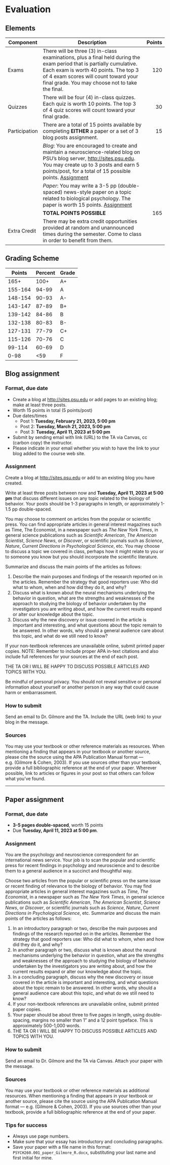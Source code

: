 # Evaluation {- #evaluation}

<!-- How to make Canvas do what I like it to do: -->

<!-- (From Megan Bradson's efforts. Thank you, Megan!) -->

<!-- Point-based grading scheme: https://tuftsedtech.screenstepslive.com/s/18992/m/73355/l/1027932-how-do-i-display-total-points-in-the-total-grade-column -->
<!-- Dropping lowest grades: https://community.canvaslms.com/t5/Instructor-Guide/How-do-I-create-rules-for-an-assignment-group/ta-p/848 -->

## Elements {- #eval-components}

| Component | Description                                  | Points |
|-----------|----------------------------------------------|--------:|
| Exams     |There will be three (3) in-class examinations, plus a final held during the exam period that is partially cumulative. Each exam is worth 40 points. The top 3 of 4 exam scores will count toward your final grade. You may choose not to take the final. | 120 |
| Quizzes | There will be four (4) in-class quizzes. Each quiz is worth 10 points. The top 3 of 4 quiz scores will count toward your final grade. | 30 |
| Participation | There are a total of 15 points available by completing **EITHER** a paper or a set of 3 blog posts assignment. | 15 |
|  |   *Blog*: You are encouraged to create and maintain a neuroscience-related blog on PSU’s blog server, <http://sites.psu.edu>. You may create up to 3 posts and earn 5 points/post, for a total of 15 possible points. [Assignment](blog-assignment.html) | |
| |  *Paper*: You may write a 3-5 pp (double-spaced) news-style paper on a topic related to biological psychology. The paper is worth 15 points. [Assignment](paper-assignment.html)| |
| | **TOTAL POINTS POSSIBLE** | 165 |
| Extra Credit | There may be extra credit opportunities provided at random and unannounced times during the semester. Come to class in order to benefit from them.| |

## Grading Scheme {- #grading-scheme}

| Points  | Percent | Grade |
|---------|---------|-------|
| 165+    | 100+    | A+    |
| 155-164 | 94-99   | A     |
| 148-154 | 90-93   | A-    |
| 143-147 | 87-89   | B+    |
| 139-142 | 84-86   | B     |
| 132-138 | 80-83   | B-    |
| 127-131 | 77-79   | C+    |
| 115-126 | 70-76   | C     |
| 99-114  | 60-69   | D     |
| 0-98    | <59     | F     |

## Blog assignment {- #blog_assignment}

### Format, due date {-}

- Create a blog at <http://sites.psu.edu> or add pages to an existing blog; make at least three posts.
- Worth 15 points in total (5 points/post)
- Due dates/times
    - Post 1: **Tuesday, February 21, 2023, 5:00 pm**
    - Post 2: **Tuesday, March 21, 2023, 5:00 pm**
    - Post 3:  **Tuesday, April 11, 2023 at 5:00 pm**
- Submit by sending email with link (URL) to the TA via Canvas, cc (carbon copy) the instructor.
- Please indicate in your email whether you wish to have the link to your blog added to the course web site.

### Assignment {-}

Create a blog at <http://sites.psu.edu> or add to an existing blog you have created.

Write at least three posts between now and **Tuesday, April 11, 2023 at 5:00 pm** that discuss different issues on any topic related to the biology of behavior. Your posts should be 1-3 paragraphs in length, or approximately 1-1.5 pp double-spaced.

You may choose to comment on articles from the popular or scientific press. You can find appropriate articles in general interest magazines such as Time, The Economist, in a newspaper such as *The New York Times*, in general science publications such as *Scientific American*, *The American Scientist*, *Science News*, or *Discover*, or scientific journals such as *Science*, *Nature*, *Current Directions in Psychological Science*, etc. You may choose to discuss a topic we covered in class, perhaps how it might relate to you or to someone you know but you should incorporate the scientific literature.

Summarize and discuss the main points of the articles as follows:

1. Describe the main purposes and findings of the research reported on in the articles. Remember the strategy that good reporters use: Who did what to whom, when and how did they do it, and why?
2. Discuss what is known about the neural mechanisms underlying the behavior in question, what are the strengths and weaknesses of the approach to studying the biology of behavior undertaken by the investigators you are writing about, and how the current results expand or alter our knowledge about the topic.
3. Discuss why the new discovery or issue covered in the article is important and interesting, and what questions about the topic remain to be answered. In other words, why should a general audience care about this topic, and what do we still need to know?

If your non-textbook references are unavailable online, submit printed paper copies. NOTE: Remember to include proper APA in-text citations and also include full references for your sources at the end of each post. 

THE TA OR I WILL BE HAPPY TO DISCUSS POSSIBLE ARTICLES AND TOPICS WITH YOU.

Be mindful of personal privacy. You should not reveal sensitive or personal information about yourself or another person in any way that could cause harm or embarrassment.

### How to submit {-}

Send an email to Dr. Gilmore and the TA. Include the URL (web link) to your blog in the message.

### Sources {-}

You may use your textbook or other reference materials as resources. When mentioning a finding that appears in your textbook or another source, please cite the source using the APA Publication Manual format — e.g. (Gilmore & Cohen, 2003). If you use sources other than your textbook, provide a full bibliographic reference at the end of your paper. Wherever possible, link to articles or figures in your post so that others can follow what you've found.

---

## Paper assignment {- #paper_assignment}

### Format, due date {-}

- **3-5 pages double-spaced**, worth 15 points
- Due **Tuesday, April 11, 2023 at 5:00 pm**.

### Assignment {-}

You are the psychology and neuroscience correspondent for an international news service. Your job is to scan the popular and scientific press for recent findings in psychology and neuroscience and to describe them to a general audience in a succinct and thoughtful way.

Choose two articles from the popular or scientific press on the same issue or recent finding of relevance to the biology of behavior. You may find appropriate articles in general interest magazines such as *Time*, *The Economist*, in a newspaper such as *The New York Times*, in general science publications such as *Scientific American*, *The American Scientist*, *Science News*, or *Discover*, or scientific journals such as *Science*, *Nature*, *Current Directions in Psychological Science*, etc. Summarize and discuss the main points of the articles as follows:

1. In an introductory paragraph or two, describe the main purposes and findings of the research reported on in the articles. Remember the strategy that good reporters use: Who did what to whom, when and how did they do it, and why?
2. In another paragraph or two, discuss what is known about the neural mechanisms underlying the behavior in question, what are the strengths and weaknesses of the approach to studying the biology of behavior undertaken by the investigators you are writing about, and how the current results expand or alter our knowledge about the topic.
3. In a concluding paragraph, discuss why the new discovery or issue covered in the article is important and interesting, and what questions about the topic remain to be answered. In other words, why should a general audience care about this topic, and what do we still need to know?
4. If your non-textbook references are unavailable online, submit printed paper copies.
5. Your paper should be about three to five pages in length, using double-spacing, margins no smaller than 1" and a 12 point typeface. This is approximately 500-1,000 words.
6. THE TA OR I WILL BE HAPPY TO DISCUSS POSSIBLE ARTICLES AND TOPICS WITH YOU.

### How to submit {-}

Send an email to Dr. Gilmore and the TA via Canvas. Attach your paper with the message.

### Sources {-}

You may use your textbook or other reference materials as additional resources. When mentioning a finding that appears in your textbook or another source, please cite the source using the APA Publication Manual format — e.g. (Gilmore & Cohen, 2003). If you use sources other than your textbook, provide a full bibliographic reference at the end of your paper.

### Tips for success {-}

- Always use page numbers.
- Make sure that your essay has introductory and concluding paragraphs.
- Save your paper with a file name in this format: `PSYCH260.001_paper_Gilmore_R.docx`, substituting your last name and first initial for mine.
